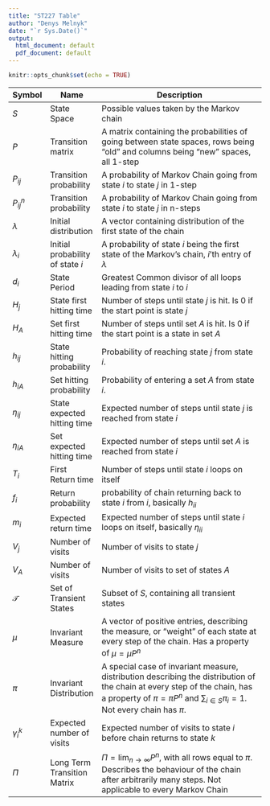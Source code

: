 ```yaml
---
title: "ST227 Table"
author: "Denys Melnyk"
date: "`r Sys.Date()`"
output:
  html_document: default
  pdf_document: default
---
```


```r
knitr::opts_chunk$set(echo = TRUE)
```

| Symbol | Name           | Description                                         |
|--------|----------------|-----------------------------------------------------|
| $S$ | State Space | Possible values taken by the Markov chain |
| $P$ | Transition matrix  | A matrix containing the probabilities of going between state spaces, rows being "old" and columns being "new" spaces, all 1-step |
| $P_{ij}$ | Transition probability | A probability of Markov Chain going from state $i$ to state $j$ in 1-step|
| $P_{ij}^n$ | Transition probability | A probability of Markov Chain going from state $i$ to state $j$ in n-steps|
| $\lambda$ | Initial distribution | A vector containing distribution of the first state of the chain |
| $\lambda_i$ | Initial probability of state $i$ | A probability of state $i$ being the first state of the Markov's chain, $i$'th entry of $\lambda$ |
| $d_i$ | State Period | Greatest Common divisor of all loops leading from state $i$ to $i$ |
| $H_j$ | State first hitting time | Number of steps until state $j$ is hit. Is 0 if the start point is state $j$ |
| $H_A$ | Set first hitting time | Number of steps until set $A$ is hit. Is 0 if the start point is a state in set $A$ |
| $h_{ij}$ | State hitting probability | Probability of reaching state $j$ from state $i$. |
| $h_{iA}$ | Set hitting probability | Probability of entering a set $A$ from state $i$. |
| $\eta_{ij}$ | State expected hitting time | Expected number of steps until state $j$ is reached from state $i$ |
| $\eta_{iA}$ | Set expected hitting time | Expected number of steps until set $A$ is reached from state $i$ |
| $T_i$ | First Return time | Number of steps until state $i$ loops on itself |
| $f_i$ | Return probability | probability of chain returning back to state $i$ from $i$, basically $h_{ii}$ |
| $m_i$ | Expected return time | Expected number of steps until state $i$ loops on itself, basically $\eta_{ii}$ | 
| $V_j$ | Number of visits | Number of visits to state $j$ |
| $V_A$ | Number of visits | Number of visits to set of states $A$ |
| $\mathcal{T}$| Set of Transient States | Subset of $S$, containing all transient states |
| $\mu$ | Invariant Measure | A vector of positive entries, describing the measure, or "weight" of each state at every step of the chain. Has a property of $\mu=\mu P^n$ |
| $\pi$ | Invariant Distribution | A special case of invariant measure, distribution describing the distribution of the chain at every step of the chain, has a property of $\pi=\pi P^n$ and $\sum_{i\in S}\pi_i=1$. Not every chain has $\pi$. |
| $\gamma_i^k$ | Expected number of visits | Expected number of visits to state $i$ before chain returns to state $k$|
| $\Pi$ | Long Term Transition Matrix | $\Pi = \lim_{{n \to \infty}} P^n$, with all rows equal to $\pi$. Describes the behaviour of the chain after arbitrarily many steps. Not applicable to every Markov Chain |
